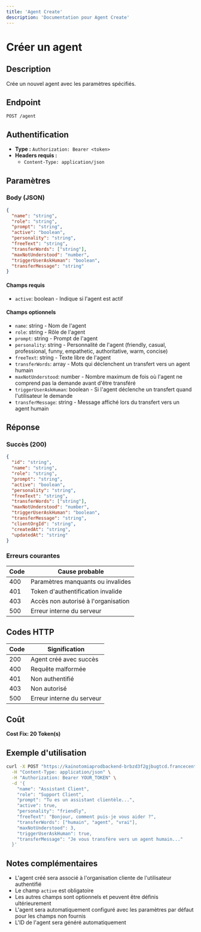 ```yaml
---
title: 'Agent Create'
description: 'Documentation pour Agent Create'
---
```


# Créer un agent

## Description
Crée un nouvel agent avec les paramètres spécifiés.

## Endpoint
```
POST /agent
```

## Authentification
- **Type :** `Authorization: Bearer <token>`
- **Headers requis :**
  - `Content-Type: application/json`

## Paramètres

### Body (JSON)
```json
{
  "name": "string",
  "role": "string",
  "prompt": "string",
  "active": "boolean",
  "personality": "string",
  "freeText": "string",
  "transferWords": ["string"],
  "maxNotUnderstood": "number",
  "triggerUserAskHuman": "boolean",
  "transferMessage": "string"
}
```

#### Champs requis
- `active`: boolean - Indique si l'agent est actif

#### Champs optionnels
- `name`: string - Nom de l'agent
- `role`: string - Rôle de l'agent
- `prompt`: string - Prompt de l'agent
- `personality`: string - Personnalité de l'agent (friendly, casual, professional, funny, empathetic, authoritative, warm, concise)
- `freeText`: string - Texte libre de l'agent
- `transferWords`: array - Mots qui déclenchent un transfert vers un agent humain
- `maxNotUnderstood`: number - Nombre maximum de fois où l'agent ne comprend pas la demande avant d'être transféré
- `triggerUserAskHuman`: boolean - Si l'agent déclenche un transfert quand l'utilisateur le demande
- `transferMessage`: string - Message affiché lors du transfert vers un agent humain

## Réponse

### Succès (200)
```json
{
  "id": "string",
  "name": "string",
  "role": "string",
  "prompt": "string",
  "active": "boolean",
  "personality": "string",
  "freeText": "string",
  "transferWords": ["string"],
  "maxNotUnderstood": "number",
  "triggerUserAskHuman": "boolean",
  "transferMessage": "string",
  "clientOrgId": "string",
  "createdAt": "string",
  "updatedAt": "string"
}
```

### Erreurs courantes

| Code | Cause probable |
|------|----------------|
| 400 | Paramètres manquants ou invalides |
| 401 | Token d'authentification invalide |
| 403 | Accès non autorisé à l'organisation |
| 500 | Erreur interne du serveur |

## Codes HTTP

| Code | Signification |
|------|---------------|
| 200 | Agent créé avec succès |
| 400 | Requête malformée |
| 401 | Non authentifié |
| 403 | Non autorisé |
| 500 | Erreur interne du serveur |

## Coût
**Cost Fix: 20 Token(s)**

## Exemple d'utilisation

```bash
curl -X POST "https://kainotomiaprodbackend-brbzd3f2gjbugtcd.francecentral-01.azurewebsites.net/agent" \
  -H "Content-Type: application/json" \
  -H "Authorization: Bearer YOUR_TOKEN" \
  -d '{
    "name": "Assistant Client",
    "role": "Support Client",
    "prompt": "Tu es un assistant clientèle...",
    "active": true,
    "personality": "friendly",
    "freeText": "Bonjour, comment puis-je vous aider ?",
    "transferWords": ["humain", "agent", "vrai"],
    "maxNotUnderstood": 3,
    "triggerUserAskHuman": true,
    "transferMessage": "Je vous transfère vers un agent humain..."
  }'
```

## Notes complémentaires
- L'agent créé sera associé à l'organisation cliente de l'utilisateur authentifié
- Le champ `active` est obligatoire
- Les autres champs sont optionnels et peuvent être définis ultérieurement
- L'agent sera automatiquement configuré avec les paramètres par défaut pour les champs non fournis
- L'ID de l'agent sera généré automatiquement 
